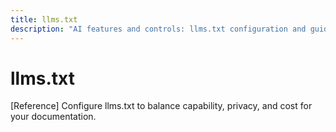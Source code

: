 ```yaml
---
title: llms.txt
description: "AI features and controls: llms.txt configuration and guidance."
---
```


# llms.txt

[Reference] Configure llms.txt to balance capability, privacy, and cost for your documentation.

